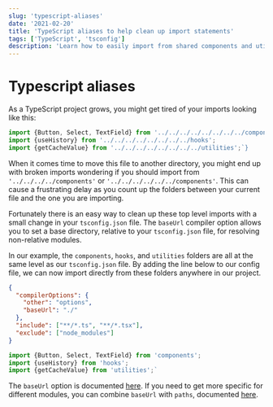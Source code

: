 ```yaml
---
slug: 'typescript-aliases'
date: '2021-02-20'
title: 'TypeScript aliases to help clean up import statements'
tags: ['TypeScript', 'tsconfig']
description: 'Learn how to easily import from shared components and utilities folders, and clean up your import statements at the same time.'
---
```


# Typescript aliases

As a TypeScript project grows, you might get tired of your imports looking like this:

```ts
import {Button, Select, TextField} from '../../../../../../../../components';
import {useHistory} from '../../../../../../../../hooks';
import {getCacheValue} from '../../../../../../../../utilities';`}
```

When it comes time to move this file to another directory, you might end up with broken imports wondering if you should import from `'../../../../components'` or `'../../../../../../components'`. This can cause a frustrating delay as you count up the folders between your current file and the one you are importing.

Fortunately there is an easy way to clean up these top level imports with a small change in your `tsconfig.json` file. The `baseUrl` compiler option allows you to set a base directory, relative to your `tsconfig.json` file, for resolving non-relative modules.

In our example, the `components`, `hooks`, and `utilities` folders are all at the same level as our `tsconfig.json` file. By adding the line below to our config file, we can now import directly from these folders anywhere in our project.

```json highlightedLines=4
{
  "compilerOptions": {
    "other": "options",
    "baseUrl": "./"
  },
  "include": ["**/*.ts", "**/*.tsx"],
  "exclude": ["node_modules"]
}
```

```ts
import {Button, Select, TextField} from 'components';
import {useHistory} from 'hooks';
import {getCacheValue} from 'utilities';`
```

The `baseUrl` option is documented [here](https://www.typescriptlang.org/tsconfig#baseUrl). If you need to get more specific for different modules, you can combine `baseUrl` with `paths`, documented [here](https://www.typescriptlang.org/tsconfig#paths).

